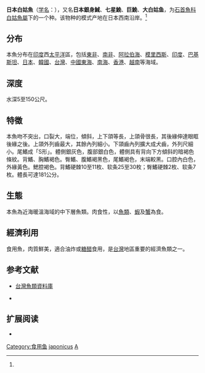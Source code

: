 {{Speciesbox
| image = Argyrosomus japonicus.JPG
| image_caption = 
| status = 
| status_system = 
| genus = Argyrosomus
| species = japonicus
| authority = Temminck & Schlegel, 1843<ref name='id7370'>{{cite web| url =http://www.bioinfo.cn/db05/BjdwSpecies.php?action=view&id=7370| title =日本白姑鱼| work =中国动物物种编目数据库| publisher =中国科学院微生物研究所| author =中国科学院动物研究所| accessdate =2009-04-16| deadurl =yes| archiveurl =https://web.archive.org/web/20160305053107/http://www.bioinfo.cn/db05/BjdwSpecies.php?action=view&id=7370| archivedate =2016-03-05}}</ref>
| synonyms = *''Argyrosomus japonica''<br /><small> Temminck & Schlegel, 1843</small>
*''Nibea japonica''<br /><small> Temminck & Schlegel, 1843</small>
*''Sciaena japonica''<br /><small> Temminck & Schlegel, 1843</small>
*''Argyrosomus antarctica''<br /><small> Castelnau, 1872</small>
*''Sciaena hololepidota antarctica''<br /><small> Castelnau, 1872</small>
*''Sciaena antarctica''<br /><small> Castelnau, 1872</small>
*''Sciaena neglecta''<br /><small> Ramsay & Ogilby, 1887</small>
*''Sciaena margaritifera''<br /><small> Haly, 1875</small>
|}}

'''日本白姑魚'''（[[学名|学名]]：{{lang|la|'''''Argyrosomus japonicus'''''}}），又名'''日本銀身䱛'''、'''七星鮸'''、'''巨鮸'''、'''大白姑鱼'''，为[[石首魚科|石首魚科]][[白姑魚屬|白姑魚屬]]下的一个种。该物种的模式产地在日本西南沿岸。<ref name='id7370'/>

==分布==
本魚分布在[[印度|印度]]西[[太平洋|太平洋]]區，包括[[東非|東非]]、[[南非|南非]]、[[阿拉伯海|阿拉伯海]]、[[模里西斯|模里西斯]]、[[印度|印度]]、[[巴基斯坦|巴基斯坦]]、[[日本|日本]]、[[韓國|韓國]]、[[台灣|台灣]]、[[中國|中國]][[東海|東海]]、[[南海|南海]]、[[香港|香港]]、[[越南|越南]]等海域。

==深度==
水深5至150公尺。

==特徵==
本魚吻不突出，口裂大，端位，傾斜，上下頜等長，上頜骨很長，其後緣伸達眼眶後緣之後。上頜外列齒最大，其餘內列細小。下頜齒內列擴大成犬齒，外列尺細小。尾鰭成「S形」。體側銀灰色，腹部銀白色，體側具有背向下方傾斜的暗褐色條紋。背鰭、胸鰭褐色。臀鰭、腹鰭褐黑色，尾鰭褐色，末端較黑。口腔內白色，外緣黃色。鰓腔褐色。背鰭硬棘10至11枚、软条25至30枚；臀鰭硬棘2枚、软条7枚。體長可達181公分。

==生態==
本魚為近海暖溫海域的中下層魚類。肉食性，以[[魚類|魚類]]、[[蝦|蝦]]及[[蟹|蟹]]為食。

==經濟利用==
食用魚，肉質鮮美，適合油炸或[[糖醋|糖醋]]食用，是[[台灣|台灣]]地區重要的經濟魚類之一。

==参考文献==
{{reflist}}
*[http://fishdb.sinica.edu.tw/ 台灣魚類資料庫] {{Wayback|url=http://fishdb.sinica.edu.tw/ |date=20160304193340 }}
{{refbegin}}
* {{TaiBNET| zh=日本銀身䱛 | id=382464 | binomial=Argyrosomus japonicus | authority=Temminck & Schlegel, 1843 | var= | accessdate=2013-01-24}}
{{refend}}

==扩展阅读==
{{refbegin}}
* {{wikispecies-inline|Argyrosomus japonicus|日本銀身䱛}}
{{refend}}
{{Taxonbar|from=Q184648}}

[[Category:食用鱼|Category:食用鱼]]
[[Category:白姑魚屬|japonicus]]
[[Category:1843年描述的鱼类|A]]
